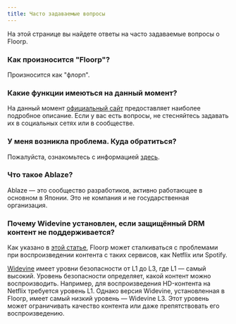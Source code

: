 ```yaml
---
title: Часто задаваемые вопросы
---
```



На этой странице вы найдете ответы на часто задаваемые вопросы о Floorp.

### Как произносится "Floorp"?

Произносится как "флорп".

### Какие функции имеються на данный момент?

На данный момент [официальный сайт](https://floorp.app) предоставляет наиболее подробное описание.
Если у вас есть вопросы, не стесняйтесь задавать их в социальных сетях или в сообществе.

### У меня возникла проблема. Куда обратиться?

Пожалуйста, ознакомьтесь с информацией [здесь](https://docs.floorp.app/ru/others/issue-checklist).

### Что такое Ablaze?

Ablaze — это сообщество разработиков, активно работающее в основном в Японии. Это не компания и не государственная организация.

### Почему Widevine установлен, если защищённый DRM контент не поддерживается?

Как указано в [этой статье](https://docs.floorp.app/ru/others/drm), Floorp может сталкиваться с проблемами при воспроизведении контента с таких сервисов, как Netflix или Spotify.

[Widevine](https://www.widevine.com/) имеет уровни безопасности от L1 до L3, где L1 — самый высокий. Уровень безопасности определяет, какой контент можно воспроизводить. Например, для воспроизведения HD-контента на Netflix требуется уровень L1. 
Однако версия Widevine, установленная в Floorp, имеет самый низкий уровень — Widevine L3. Этот уровень может ограничивать качество контента или даже препятствовать его воспроизведению.

<Support />
